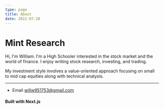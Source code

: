 ```yaml
---
type: page
title: About
date: 2022-07-20
---
```


# Mint Research

Hi, I'm William. I'm a High Schooler interested in the stock market and the world of finance. I enjoy writing stock research, investing, and trading. 

My investment style involves a value-oriented approach focusing on small to mid cap equities along with technical analysis.  



---

- Email willw951753@gmail.com

#### Built with **Next.js** 

